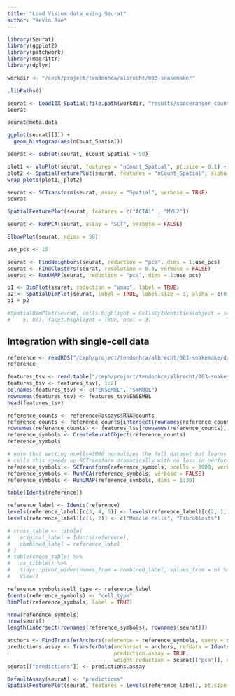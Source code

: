 ```yaml
---
title: "Load Visium data using Seurat"
author: "Kevin Rue"
---
```


```r
library(Seurat)
library(ggplot2)
library(patchwork)
library(magrittr)
library(dplyr)
```

```r
workdir <- "/ceph/project/tendonhca/albrecht/003-snakemake/"
```


```r
.libPaths()
```

```r
seurat <- Load10X_Spatial(file.path(workdir, "results/spaceranger_count/OMB1541_GluMed_MTJ_H/outs"))
seurat
```

```r
seurat@meta.data
```

```r
ggplot(seurat[[]]) +
  geom_histogram(aes(nCount_Spatial))
```

```r
seurat <- subset(seurat, nCount_Spatial > 50)
```

```r
plot1 <- VlnPlot(seurat, features = "nCount_Spatial", pt.size = 0.1) + NoLegend()
plot2 <- SpatialFeaturePlot(seurat, features = "nCount_Spatial", alpha = c(0.5, 0.5)) + theme(legend.position = "right")
wrap_plots(plot1, plot2)
```

```r
seurat <- SCTransform(seurat, assay = "Spatial", verbose = TRUE)
seurat
```

```r
SpatialFeaturePlot(seurat, features = c("ACTA1" , "MYL2"))
```

```r
seurat <- RunPCA(seurat, assay = "SCT", verbose = FALSE)
```

```r
ElbowPlot(seurat, ndims = 50)
```

```r
use_pcs <- 15
```

```r
seurat <- FindNeighbors(seurat, reduction = "pca", dims = 1:use_pcs)
seurat <- FindClusters(seurat, resolution = 0.3, verbose = FALSE)
seurat <- RunUMAP(seurat, reduction = "pca", dims = 1:use_pcs)
```

```r
p1 <- DimPlot(seurat, reduction = "umap", label = TRUE)
p2 <- SpatialDimPlot(seurat, label = TRUE, label.size = 3, alpha = c(0.5, 0.5))
p1 + p2
```

```r
#SpatialDimPlot(seurat, cells.highlight = CellsByIdentities(object = seurat, idents = c(2, 1, 4, 3,
#    5, 8)), facet.highlight = TRUE, ncol = 3)
```

## Integration with single-cell data

```r
reference <- readRDS("/ceph/project/tendonhca/albrecht/003-snakemake/data/HAMSTRING_singlets_ambRNA0.2_res0.15.RDS")
reference
```

```r
features_tsv <- read.table("/ceph/project/tendonhca/albrecht/003-snakemake/results/spaceranger_count/OMB1541_GluMed_MTJ_H/outs/filtered_feature_bc_matrix/features.tsv.gz", sep = "\t")
features_tsv <- features_tsv[, 1:2]
colnames(features_tsv) <- c("ENSEMBL", "SYMBOL")
rownames(features_tsv) <- features_tsv$ENSEMBL
head(features_tsv)
```

```r
reference_counts <- reference@assays$RNA@counts
reference_counts <- reference_counts[intersect(rownames(reference_counts), features_tsv$ENSEMBL), ]
rownames(reference_counts) <- features_tsv[rownames(reference_counts), "SYMBOL"]
reference_symbols <- CreateSeuratObject(reference_counts)
reference_symbols
```

```r
# note that setting ncells=3000 normalizes the full dataset but learns noise models on 3k
# cells this speeds up SCTransform dramatically with no loss in performance
reference_symbols <- SCTransform(reference_symbols, ncells = 3000, verbose = FALSE)
reference_symbols <- RunPCA(reference_symbols, verbose = FALSE)
reference_symbols <- RunUMAP(reference_symbols, dims = 1:30)
```

```r
table(Idents(reference))
```

```r
reference_label <- Idents(reference)
levels(reference_label)[c(3, 4, 5)] <- levels(reference_label)[c(2, 1, 1)]
levels(reference_label)[c(1, 2)] <- c("Muscle cells", "Fibroblasts")
```

```r
# cross_table <- tibble(
#   original_label = Idents(reference),
#   combined_label = reference_label
# )
# table(cross_table) %>% 
#   as_tibble() %>% 
#   tidyr::pivot_wider(names_from = combined_label, values_from = n) %>% 
#   View()
```



```r
reference_symbols$cell_type <- reference_label
Idents(reference_symbols) <- "cell_type"
DimPlot(reference_symbols, label = TRUE)
```

```r
nrow(reference_symbols)
nrow(seurat)
length(intersect(rownames(reference_symbols), rownames(seurat)))
```

```r
anchors <- FindTransferAnchors(reference = reference_symbols, query = seurat, normalization.method = "SCT")
predictions.assay <- TransferData(anchorset = anchors, refdata = Idents(reference_symbols),
                                  prediction.assay = TRUE,
                                  weight.reduction = seurat[["pca"]], dims = 1:30)
seurat[["predictions"]] <- predictions.assay
```

```r
DefaultAssay(seurat) <- "predictions"
SpatialFeaturePlot(seurat, features = levels(reference_label), pt.size.factor = 1.6, alpha = c(0.25, 0.5), ncol = 3, crop = TRUE, min.cutoff = 0, max.cutoff = 1)
```

